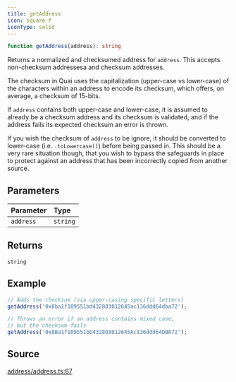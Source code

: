 ```yaml
---
title: getAddress
icon: square-f
iconType: solid
---
```


```ts
function getAddress(address): string
```

Returns a normalized and checksumed address for `address`. This accepts non-checksum addressesa and checksum
addresses.

The checksum in Quai uses the capitalization (upper-case vs lower-case) of the characters within an address to encode
its checksum, which offers, on average, a checksum of 15-bits.

If `address` contains both upper-case and lower-case, it is assumed to already be a checksum address and its checksum
is validated, and if the address fails its expected checksum an error is thrown.

If you wish the checksum of `address` to be ignore, it should be converted to lower-case (i.e. `.toLowercase()`)
before being passed in. This should be a very rare situation though, that you wish to bypass the safeguards in place
to protect against an address that has been incorrectly copied from another source.

## Parameters

| Parameter | Type |
| :------ | :------ |
| `address` | `string` |

## Returns

`string`

## Example

```js
// Adds the checksum (via upper-casing specific letters)
getAddress('0x8ba1f109551bd432803012645ac136ddd64dba72');

// Throws an error if an address contains mixed case,
// but the checksum fails
getAddress('0x8Ba1f109551bD432803012645Ac136ddd64DBA72');
```

## Source

[address/address.ts:67](https://github.com/dominant-strategies/quais.js/blob/ee02936aba09408559e9681b2940de1545f73064/src/address/address.ts#L67)
